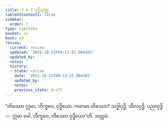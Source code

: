 ```yaml
---
title: 3.4.7 ဝုဒ္ဓိသုတ္တ
tableOfContents: false
sidebar:
  order: 7
type: tipitaka
basket: su
book: a3
review:
  current: review
  updated: '2025-10-23T09:13:25.004385'
  updated_by: ''
  notes: ''
  history:
  - state: review
    date: '2025-10-23T09:13:25.004385'
    updated_by: ''
    notes: ''
    previous_state: draft
---
```



<ReviewStatus review={frontmatter.review} showDetails={true} />

<HypothesisAnnotation frontmatter={frontmatter} />

<DynamicBreadcrumb />

<Division number="140" book="a3" e="ch" v="15" p="291">

<Paragraph number="1032" book="a3">
“တိဿော ဣမာ, ဘိက္ခဝေ, ဝုဒ္ဓိယော. ကတမာ တိဿော? သဒ္ဓါဝုဒ္ဓိ, သီလဝုဒ္ဓိ, ပညာဝုဒ္ဓိ—  ဣမာ ခေါ, ဘိက္ခဝေ, တိဿော ဝုဒ္ဓိယော”တိ.

</Paragraph>
</Division>

<Paragraph number="1033" type="center" book="a3">
သတ္တမံ.
</Paragraph>